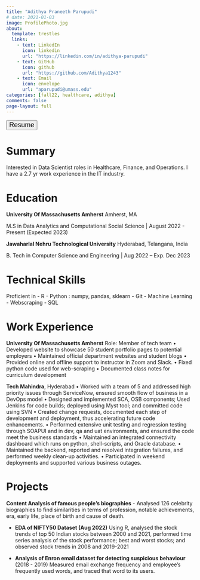 ```yaml
---
title: "Adithya Praneeth Parupudi"
# date: 2021-01-03
image: ProfilePhoto.jpg
about:
  template: trestles
  links:
    - text: LinkedIn
      icon: linkedin
      url: "https://linkedin.com/in/adithya-parupudi"
    - text: GitHub
      icon: github
      url: "https://github.com/Adithya1243"
    - text: Email
      icon: envelope
      url: "aparupudi@umass.edu"
categories: [fall22, healthcare, adithya]
comments: false
page-layout: full
---
```


<style>
.quarto-categories {
justify-content: space-evenly;
}
.tab-content {
    font-size: medium;
}
.resume{
font-size: large;
}
</style>

<!-- Resume download button -->

<a href = "cv.pdf" title = "Adithya_Resume"> 
<button type="button" class="resume btn bg-success btn-lg w-100">
<i class="bi bi-cloud-download"></i> Resume </button>
</a>

<!-- ::: column-page -->

::: panel-tabset
# Summary

Interested in Data Scientist roles in Healthcare, Finance, and Operations. I have a 2.7 yr work experience in the IT industry.

# Education

**University Of Massachusetts Amherst** Amherst, MA

M.S in Data Analytics and Computational Social Science \| August 2022 - Present (Expected 2023)

**Jawaharlal Nehru Technological University** Hyderabad, Telangana, India

B. Tech in Computer Science and Engineering \| Aug 2022 -- Exp. Dec 2023

# Technical Skills

Proficient in - R - Python : numpy, pandas, sklearn - Git - Machine Learning - Webscraping - SQL

# Work Experience

**University Of Massachusetts Amherst** Role: Member of tech team • Developed website to showcase 50 student portfolio pages to potential employers • Maintained official department websites and student blogs • Provided online and offline support to instructor in Zoom and Slack. • Fixed python code used for web-scraping • Documented class notes for curriculum development

**Tech Mahindra**, Hyderabad • Worked with a team of 5 and addressed high priority issues through ServiceNow, ensured smooth flow of business in a DevOps model • Designed and implemented SCA, OSB components; Used Jenkins for code builds; deployed using Myst tool; and committed code using SVN • Created change requests, documented each step of development and deployment, thus accelerating future code enhancements. • Performed extensive unit testing and regression testing through SOAPUI and in dev, qa and uat environments, and ensured the code meet the business standards • Maintained an integrated connectivity dashboard which runs on python, shell-scripts, and Oracle database. • Maintained the backend, reported and resolved integration failures, and performed weekly clean-up activities. • Participated in weekend deployments and supported various business outages.

# Projects

**Content Analysis of famous people's biographies** - Analysed 126 celebrity biographies to find similarities in terms of profession, notable achievements, era, early life, place of birth and cause of death.

-   **EDA of NIFTY50 Dataset (Aug 2022)** Using R, analysed the stock trends of top 50 Indian stocks between 2000 and 2021, performed time series analysis of the stock performance; best and worst stocks; and observed stock trends in 2008 and 2019-2021

-   **Analysis of Enron email dataset for detecting suspicious behaviour** (2018 - 2019) Measured email exchange frequency and employee's frequently used words, and traced that word to its users.
:::



